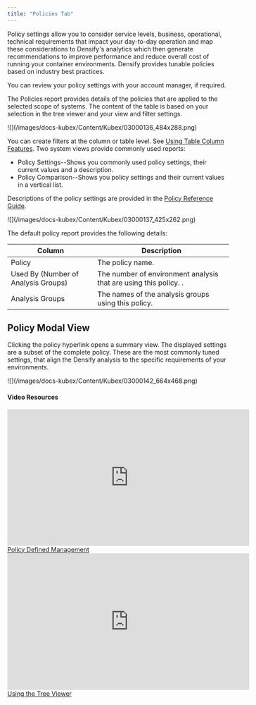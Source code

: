 ```yaml
---
title: "Policies Tab"
---
```


Policy settings allow you to consider service levels, business, operational, technical requirements that impact your day-to-day operation and map these considerations to Densify's analytics which then generate recommendations to improve performance and reduce overall cost of running your container environments. Densify provides tunable policies based on industry best practices. 

You can review your policy settings with your account manager, if required.

The Policies report provides details of the policies that are applied to the selected scope of systems. The content of the table is based on your selection in the tree viewer and your view and filter settings.


<Frame caption="Figure: Policies Tab">
![](/images/docs-kubex/Content/Kubex/03000136_484x288.png)
</Frame>


You can create filters at the column or table level. See [Using Table Column Features](/docs-kubex/Content/Kubex/Using_Table_Column_Features).
Two system views provide commonly used reports:


<ul>
  <li>Policy Settings--Shows you commonly used policy settings, their current values and a description.</li>
  <li>Policy Comparison--Shows you policy settings and their current values in a vertical list.</li>
</ul>


Descriptions of the policy settings are provided in the <a href="https://www.densify.com/docs-kubex/Content/Resources/PDFs/Kubex-Policy-Guide.pdf" target='_blank'>Policy Reference Guide</a>. 


<Frame caption="Figure: Policy System Views">
![](/images/docs-kubex/Content/Kubex/03000137_425x262.png)
</Frame>


The default policy report provides the following details:



<Accordion title="Table: Policy Details Table">
<table>
<thead>
<tr>
<th>
Column
</th>
<th>
Description
</th>
</tr>
</thead>
<tbody>
<tr>
<td>
Policy
</td>
<td>
The policy name.
</td>
</tr>
<tr>
<td>
Used By (Number of Analysis Groups)
</td>
<td>
The number of environment analysis that are using this policy. .
</td>
</tr>
<tr>
<td>
Analysis Groups
</td>
<td>
The names of the analysis groups using this policy.
</td>
</tr>
</tbody>
</table>
</Accordion>




## Policy Modal View

Clicking the policy hyperlink opens a summary view. The displayed settings are a subset of the complete policy. These are the most commonly tuned settings, that align the Densify analysis to the specific requirements of your environments.


<Frame>
![](/images/docs-kubex/Content/Kubex/03000142_664x468.png)
</Frame>


#### Video Resources
<AccordionGroup>
<Accordion title="Policy Defined Management">
<iframe frameborder="0" height="310" src="https://player.vimeo.com/video/1057601036?badge=0&amp;autopause=0&amp;player_id=0&amp;app_id=58479" width="550"></iframe>
<a href="https://player.vimeo.com/video/1057601036?badge=0&amp;autopause=0&amp;player_id=0&amp;app_id=58479" target='_blank'>Policy Defined Management</a>
</Accordion>

<Accordion title="Using the Tree Viewer">
<iframe frameborder="0" height="310" src="https://player.vimeo.com/video/1038945637?title=0&amp;byline=0&amp;portrait=0&amp;badge=0&amp;autopause=0&amp;player_id=0&amp;app_id=58479" width="550"></iframe>
<a href="https://player.vimeo.com/video/1038945637?title=0&amp;byline=0&amp;portrait=0&amp;badge=0&amp;autopause=0&amp;player_id=0&amp;app_id=58479" target='_blank'>Using the Tree Viewer</a>
</Accordion>

</AccordionGroup>